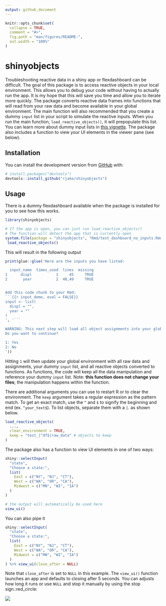 ```yaml
---
output: github_document
---
```


<!-- README.md is generated from README.Rmd. Please edit that file -->

```r
knitr::opts_chunk$set(
  collapse = TRUE,
  comment = "#>",
  fig.path = "man/figures/README-",
  out.width = "100%"
)
```
# shinyobjects

Troubleshooting reactive data in a shiny app or flexdashboard can be difficult. The goal of this package is to access reactive objects in your local environment. This allows you to debug your code without having to actually run the app. It is my hope that this will save you time and allow you to iterate more quickly. The package converts reactive data frames into functions that will read from your raw data and become available in your global environment. The main function will also recommended that you create a dummy `input` list in your script to simulate the reactive inputs. When you run the main function, `load_reactive_objects()`, it will prepopulate this list. You can learn more about dummy input lists in [this vignette](https://rjake.github.io/shinyobjects/articles/tips-and-tricks.html). The package also includes a function to view your UI elements in the viewer pane (see below).

## Installation
<!--  
  You can install the released version of `shinyobjects` from [CRAN](https://CRAN.R-project.org) with:
  
  ``` r
  install.packages("shinyobjects")
  ```

-->

You can install the development version from [GitHub](https://github.com/rjake/shinyobjects) with:

``` r
# install.packages("devtools")
devtools::install_github("rjake/shinyobjects")
```
## Usage

There is a dummy flexdashboard available when the package is installed for you to see how this works. 

```r
library(shinyobjects)

# If the app is open, you can just run load_reactive_objects()
# The function will detect the app that is currently open
system.file(package = "shinyobjects", "Rmd/test_dashboard_no_inputs.Rmd") %>% 
 load_reactive_objects()
```

This will result in the following output
```r
print(glue::glue('Here are the inputs you have listed:

  input_name  times_used  lines  missing
1      displ           1     45     TRUE
2       year           2  48,49     TRUE


Add this code chunk to your Rmd:
```{{r input_demo, eval = FALSE}}
input <- list(
  displ = "",
  year = ""
)
', '```

WARNING: This next step will load all object assignments into your global environment.
Do you want to continue? 

1: Yes
2: No
'))
```

Hitting `1` will then update your global environment with all raw data and assignments, your dummy `input` list, and all reactive objects converted to functions. As functions, the code will keep all the data manipulation and reference your dummy `input` list. Note: **this function does not change your files**; the manipulation happens within the function.

There are additional arguments you can use to restart R or to clear the environment. The `keep` argument takes a regular expression as the pattern match. To get an exact match, use the `^` and `$` to signify the beginning and end (ex. `^your_text$`). To list objects, separate them with a `|`. as shown below.

```r
load_reactive_objects(
  ...,
  clear_environment = TRUE, 
  keep = "test_|^df$|raw_data" # objects to keep
)
```

The package also has a function to view UI elements in one of two ways:
```r
shiny::selectInput(
  "state",
  "Choose a state:",
  list(
    East = c("NY", "NJ", "CT"),
    West = c("WA", "OR", "CA"),
    Midwest = c("MN", "WI", "IA")
  )
)

# the output will automatically be used here
view_ui()
```

You can also pipe it
```r
shiny::selectInput(
  "state",
  "Choose a state:",
  list(
    East = c("NY", "NJ", "CT"),
    West = c("WA", "OR", "CA"),
    Midwest = c("MN", "WI", "IA")
  )
) %>% view_ui(close_after = NULL)
```

Note that `close_after` is set to `NULL` in this example. The `view_ui()` function launches an app and defaults to closing after 5 seconds. You can adjusts how long it runs or use `NULL` and stop it manually by using the stop sign.:red_circle:

<img src="man/figures/view_ui.png"/>
